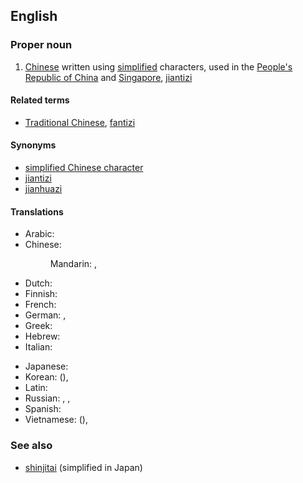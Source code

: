 {{wikipedia|Simplified Chinese character}}
==English==

===Proper noun===
{{en-proper noun|sg=[[simplified|Simplified]] [[Chinese]]}}

# [[Chinese]] written using [[simplified]] characters, used in the [[People's Republic of China]] and [[Singapore]], [[jiantizi]]

====Related terms====
* [[Traditional Chinese]], [[fantizi]]

====Synonyms====
* [[simplified Chinese character]]
* [[jiantizi]]
* [[jianhuazi]]

====Translations====
{{trans-top|Chinese written using simplified characters}}
* Arabic: {{t|ar|حروف صينية مبسطة|m|p|tr=Huruuf Siníyya mubássaTa|sc=Arab}}
* Chinese:
*: Mandarin: {{t-|cmn|簡體字|sc=Hani}},  {{t-|cmn|简体字|tr=jiǎntǐzì|sc=Hani}}
* Dutch: {{t|nl|vereenvoudigd Chinees}}
* Finnish: {{t|fi|yksinkertaistettu kiina}}
* French: {{t|fr|chinois simplifié|m}}
* German: {{t|de|vereinfachtes Chinesisch|n}},  {{t|de|Kurzzeichen|n}}
* Greek: {{t|el|τα απλουστευμένα κινέζικα|tr=ta aplousteuména kinézika|sc=Grek}}
* Hebrew: {{t|he|סינית מפושטת|sc=Hebr}}
* Italian: {{t+|it|cinese semplificato|m}}
{{trans-mid}}
* Japanese: {{t+|ja|簡体字|tr=かんたいじ, kantaiji}}
* Korean: {{t|ko|간체자|tr=gancheja|sc=Kore}} ({{t|ko|簡體字|sc=Kore}}),  {{t|ko|간결체 한자|tr=gangyeolche hanja|sc=Kore}}
* Latin: {{t|la|lingua sinica simplificata|f}}
* Russian: {{t|ru|упрощённый китайский|m|tr=uproščónnyj kitáyskij|sc=Cyrl}},  {{t|ru|упрощённый иероглиф|m|tr=uproščónnyj ieróglif|sc=Cyrl}},  {{t|ru|цзяньтицзы|m|tr=czjan'tíczy|sc=Cyrl}} {{indeclinable}}
* Spanish: {{t|es|chino simplificado|m}}
* Vietnamese: {{t|vi|giản thể tự}} ({{t|vi|簡體字}}),  {{t|vi|trung văn giản thể}}
{{trans-bottom}}

===See also===
* [[shinjitai]] (simplified in Japan)
